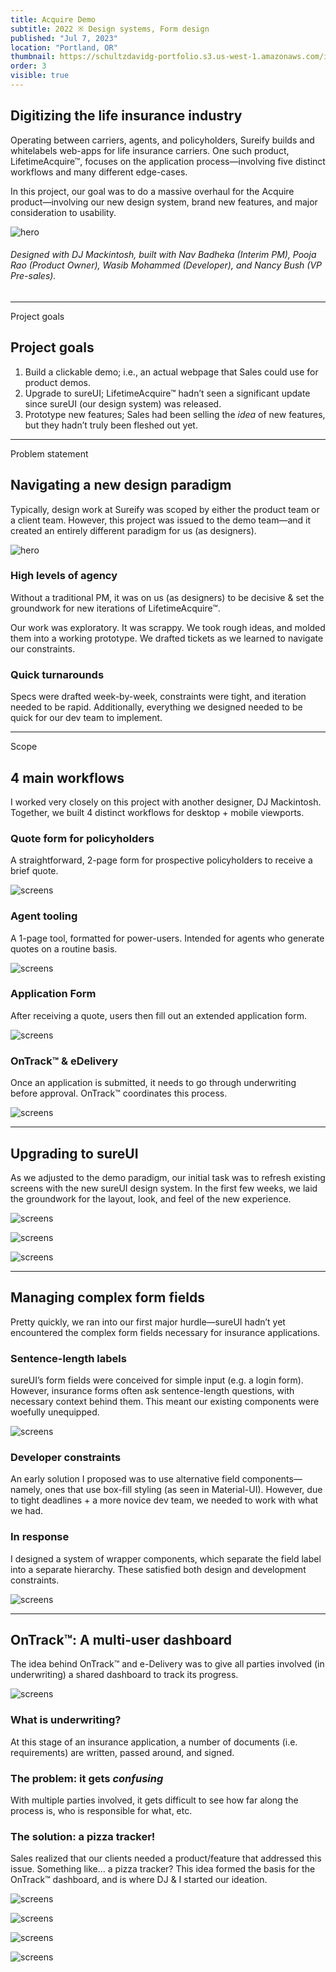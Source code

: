 ```yaml
---
title: Acquire Demo
subtitle: 2022 ※ Design systems, Form design
published: "Jul 7, 2023"
location: "Portland, OR"
thumbnail: https://schultzdavidg-portfolio.s3.us-west-1.amazonaws.com/images/aq/aq_overview.png
order: 3
visible: true
---
```



<TitleSection />


## Digitizing the life insurance industry

Operating between carriers, agents, and policyholders, Sureify builds and whitelabels web-apps for life insurance carriers. One such product, LifetimeAcquire™, focuses on the application process—involving five distinct workflows and many different edge-cases.

In this project, our goal was to do a massive overhaul for the Acquire product—involving our new design system, brand new features, and major consideration to usability.


![hero](https://schultzdavidg-portfolio.s3.us-west-1.amazonaws.com/images/aq/aq_overview.png)
###### Designed with DJ Mackintosh, built with Nav Badheka (Interim PM), Pooja Rao (Product Owner), Wasib Mohammed (Developer), and Nancy Bush (VP Pre-sales).


---


<Anchor id="project-goals">Project goals</Anchor>
## Project goals

1. Build a clickable demo; i.e., an actual webpage that Sales could use for product demos.
2. Upgrade to sureUI; LifetimeAcquire™ hadn’t seen a significant update since sureUI (our design system) was released.
3. Prototype new features; Sales had been selling the *idea* of new features, but they hadn’t truly been fleshed out yet.



---

<Anchor id="problem-statement">Problem statement</Anchor>
## Navigating a new design paradigm
Typically, design work at Sureify was scoped by either the product team or a client team. However, this project was issued to the demo team—and it created an entirely different paradigm for us (as designers).

![hero](https://schultzdavidg-portfolio.s3.us-west-1.amazonaws.com/images/aq/aq-quote_tall.png)


### High levels of agency
Without a traditional PM, it was on us (as designers) to be decisive & set the groundwork for new iterations of LifetimeAcquire™.

Our work was exploratory. It was scrappy. We took rough ideas, and molded them into a working prototype. We drafted tickets as we learned to navigate our constraints.

### Quick turnarounds
Specs were drafted week-by-week, constraints were tight, and iteration needed to be rapid. Additionally, everything we designed needed to be quick for our dev team to implement.



---

<Anchor id="scope">Scope</Anchor>
## 4 main workflows

I worked very closely on this project with another designer, DJ Mackintosh. Together, we built 4 distinct workflows for desktop + mobile viewports.

### Quote form for policyholders
A straightforward, 2-page form for prospective policyholders to receive a brief quote.

![screens](https://schultzdavidg-portfolio.s3.us-west-1.amazonaws.com/images/aq/aq-user_quote.png)

### Agent tooling
A 1-page tool, formatted for power-users. Intended for agents who generate quotes on a routine basis.

![screens](https://schultzdavidg-portfolio.s3.us-west-1.amazonaws.com/images/aq/aq-agent_quote.png)

### Application Form
After receiving a quote, users then fill out an extended application form.

![screens](https://schultzdavidg-portfolio.s3.us-west-1.amazonaws.com/images/aq/aq-application.png)

### OnTrack™ & eDelivery
Once an application is submitted, it needs to go through underwriting before approval. OnTrack™ coordinates this process.

![screens](https://schultzdavidg-portfolio.s3.us-west-1.amazonaws.com/images/aq/aq-ontrack.png)




---

## Upgrading to sureUI
As we adjusted to the demo paradigm, our initial task was to refresh existing screens with the new sureUI design system. In the first few weeks, we laid the groundwork for the layout, look, and feel of the new experience.

![screens](https://schultzdavidg-portfolio.s3.us-west-1.amazonaws.com/images/aq/aq-quote_iteration.png)

![screens](https://schultzdavidg-portfolio.s3.us-west-1.amazonaws.com/images/aq/aq-quote_mobile.png)

![screens](https://schultzdavidg-portfolio.s3.us-west-1.amazonaws.com/images/aq/aq-upload.png)


---

## Managing complex form fields
Pretty quickly, we ran into our first major hurdle—sureUI hadn’t yet encountered the complex form fields necessary for insurance applications.

### Sentence-length labels
sureUI’s form fields were conceived for simple input (e.g. a login form). However, insurance forms often ask sentence-length questions, with necessary context behind them. This meant our existing components were woefully unequipped.

![screens](https://schultzdavidg-portfolio.s3.us-west-1.amazonaws.com/images/aq/aq-form_labels.png)

### Developer constraints
An early solution I proposed was to use alternative field components—namely, ones that use box-fill styling (as seen in Material-UI). However, due to tight deadlines + a more novice dev team, we needed to work with what we had.

### In response
I designed a system of wrapper components, which separate the field label into a separate hierarchy. These satisfied both design and development constraints.

![screens](https://schultzdavidg-portfolio.s3.us-west-1.amazonaws.com/images/aq/aq-coverage_calc.png)


---

## OnTrack™: A multi-user dashboard
The idea behind OnTrack™ and e-Delivery was to give all parties involved (in underwriting) a shared dashboard to track its progress.

![screens](https://schultzdavidg-portfolio.s3.us-west-1.amazonaws.com/images/aq/aq-ontrack_browser.png)

### What is underwriting?
At this stage of an insurance application, a number of documents (i.e. requirements) are written, passed around, and signed.

### The problem: it gets *confusing*
With multiple parties involved, it gets difficult to see how far along the process is, who is responsible for what, etc.


### The solution: a pizza tracker!
Sales realized that our clients needed a product/feature that addressed this issue. Something like... a pizza tracker? This idea formed the basis for the OnTrack™ dashboard, and is where DJ & I started our ideation.

![screens](https://schultzdavidg-portfolio.s3.us-west-1.amazonaws.com/images/aq/aq-pizza_tracker.png)



![screens](https://schultzdavidg-portfolio.s3.us-west-1.amazonaws.com/images/aq/aq-ontrack_caught_up.png)

![screens](https://schultzdavidg-portfolio.s3.us-west-1.amazonaws.com/images/aq/aq-ontrack_mobile_requirements.png)


![screens](https://schultzdavidg-portfolio.s3.us-west-1.amazonaws.com/images/aq/aq-ontrack_requirement.png)